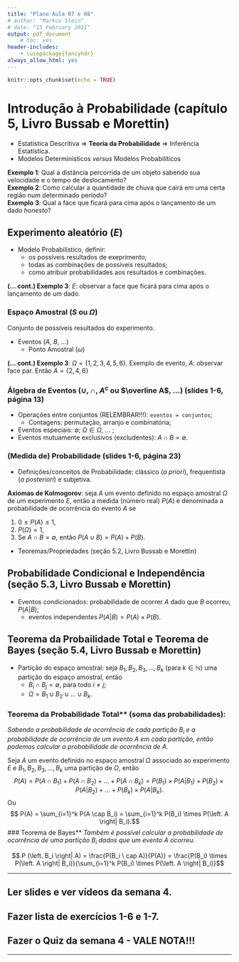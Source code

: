 ```yaml
---
title: "Plano Aula 07 e 08"
# author: "Markus Stein"
# date: "15 February 2021"
output: pdf_document
    # toc: yes
header-includes:
    - \usepackage{fancyhdr}
always_allow_html: yes
---
```

<!-- \addtolength{\headheight}{1.0cm}  -->
\pagestyle{fancyplain} 
\lhead{\includegraphics[height=1.5cm]{logoIME.png}}
\rhead{\includegraphics[height=1.5cm]{logoEAD.png}}
\chead{UNIVERSIDADE FEDERAL DO RIO GRANDE DO SUL \\
INSTITUTO DE MATEMÁTICA E ESTATÍSTICA \\
DEPARTAMENTO DE ESTATÍSTICA \\
\vspace{0.3cm}
MAT02219 - Probabilidade e Estatística - 2020/2
}
\renewcommand{\headrulewidth}{0pt} 


```r
knitr::opts_chunk$set(echo = TRUE)
```

# Introdução à Probabilidade (capítulo 5, Livro Bussab e Morettin)
* Estatística Descritiva $\Rightarrow$ **Teoria da Probabilidade** $\Rightarrow$ Inferência Estatística.
* Modelos Determinísticos *versus* Modelos Probabilíticos  

**Exemplo 1**: Qual a distância percorrida de um objeto sabendo sua velocidade e o tempo de deslocamento?  
**Exemplo 2**: Como calcular a quantidade de chuva que cairá em uma certa região num determinado período?  
**Exemplo 3**: Qual a face que ficará para cima após o lançamento de um dado *honesto*?         


## Experimento aleatório ($E$)
* Modelo Probabilístico, definir:
    + os possíveis resultados de exeprimento;
    + todas as combinações de possíveis resultados;
    + como atribuir probabilidades aos resultados e combinações. 

**(... cont.) Exemplo 3**: $E$: observar a face que ficará para cima após o lançamento de um dado.       

### Espaço Amostral ($S$ ou $\Omega$)
Conjunto de possíveis resultados do experimento.  

* Eventos ($A$, $B$, ...)
    + Ponto Amostral ($\omega$)

**(... cont.) Exemplo 3**: $\Omega = \left\{ 1, 2, 3, 4, 5, 6 \right\}$. Exemplo de evento, $A$: observar face par. Então $A = \left\{ 2, 4, 6 \right\}$ 

### Álgebra de Eventos ($\cup$, $\cap$, $A^c$ ou $\overline A$, ...) (slides 1-6, página 13)
* Operações entre conjuntos (RELEMBRAR!!!): `eventos = conjuntos`;
    + Contagens: permutação, arranjo e combinatória;
* Eventos especiais: $\emptyset$; $\Omega \in \Omega$, ... ;
* Eventos mutuamente exclusivos (excludentes): $A \cap B = \emptyset$. 

### (Medida de) Probabilidade (slides 1-6, página 23)
* Definições/conceitos de Probabilidade: clássico (*a priori*), frequentista (*a posteriori*) e subjetiva.  

**Axiomas de Kolmogorov**: seja $A$ um evento definido no espaço amostral $\Omega$ de um experimento $E$, então a medida (número real) $P(A)$ é denominada a probabilidade de ocorrência do evento $A$ se  

1. $0 \leq P(A) \leq 1$, 
2. $P(\Omega)=1$,
3. Se $A \cap B = \emptyset$, então $P(A \cup B) = P(A) + P(B)$.

* Teoremas/Propriedades  (seção 5.2, Livro Bussab e Morettin)

## Probabilidade Condicional e Independência (seção 5.3, Livro Bussab e Morettin)
* Eventos condicionados: probabilidade de ocorrer $A$ dado que $B$ ocorreu, $P(\left. A \right| B)$;
    + eventos independentes $P(\left. A \right| B) = P(A) \times P(B)$.

## Teorema da Probailidade Total e Teorema de Bayes (seção 5.4, Livro Bussab e Morettin)
* Partição do espaço amostral: seja $B_1, B_2, B_3, \ldots, B_k$ (para $k \in \mathbb{N}$) uma partição do espaço amostral, então
    + $B_i \cap B_j = \emptyset$, para todo $i \neq j$;
    + $\Omega = B_1 \cup B_2 \cup \ldots \cup B_k$.

### Teorema da Probabilidade Total** (soma das probabilidades):
*Sabendo a probabilidade de ocorrência de cada partição $B_i$ e a probabilidade de ocorrência de um evento $A$ em cada partição, então podemos calcular a probabilidade de ocorrência de $A$.*

Seja $A$ um evento definido no espaço amostral $\Omega$ associado ao experimento $E$ e $B_1, B_2, B_3, \ldots, B_k$ uma partição de $\Omega$, então
$$ P(A) = P(A \cap B_1) + P(A \cap B_2) + \ldots + P(A \cap B_k) = P(B_1) \times P(\left. A \right| B_1) + P(B_2) \times P(\left. A \right| B_2) + \ldots + P(B_k) \times P(\left. A \right| B_k).$$
Ou
$$ P(A) = \sum_{i=1}^k P(A \cap B_i) = \sum_{i=1}^k P(B_i) \times P(\left. A \right| B_i).$$
### Teorema de Bayes**
*Também é possível calcular a probabilidade de ocorrência de uma partição $B_i$ dados que um evento $A$ ocorreu.*

$$ P (\left. B_i \right| A) = \frac{P(B_i \ cap A)}{P(A)} = \frac{P(B_i) \times P(\left. A \right| B_i)}{\sum_{i=1}^k P(B_i) \times P(\left. A \right| B_i)}$$


<!-- No software `R` podemos calcular média e mediana usando as funções `mean()` e `median()`. (E para moda?) -->

<!-- ```{r exemplo,results='hold'} -->
<!-- x <- c(12, 9, 11, 7, 9, 14, 6, 10) -->
<!-- mean(x); median(x); names(table(x))[which.max(table(x))] -->
<!-- ``` -->

<!-- No `R` os comandos `var()` e `sd()` calculam a variância e o desvio padrão (ambos usam denominador $n-1$). -->


\vspace{0.5cm}

***
## Ler slides e ver vídeos da semana 4.
## Fazer lista de exercícios 1-6 e 1-7.
## Fazer o Quiz da semana 4 - VALE NOTA!!!
***

<!-- Definição **A.A.S**: Seja $X_1, X_2, \ldots, X_n$ uma a.a.s. de tamanho $n$ de $X \sim f(x; \theta)$, então $X_1 \sim f(x; \theta)$, ..., $X_n \sim f(x; \theta)$ e $X_i$ e $X_j$ são independentes para todo $i \neq j$. -->

<!-- \vspace{0.5cm} -->

<!-- Exercício 6 da Lista 1-2 e 1-3: -->
<!-- ```{r exemplo2, fig.width=4, fig.height=3, fig.align='center'} -->
<!-- x <- c(4, 5, 5, 6, 7, 8, 9, 17, 16, 10, 7, 9, 12, 14, 13, 8, 10, 6, 8, 15, 13, 17, 9, 5, 8, 4, 15, 17, 8, 11, 8, 10, 12, 13, 11, 8, 7, 6, 5, 16, 15, 9, 8, 9, 14, 13, 7, 8, 5, 8) -->
<!-- table(x) -->
<!-- barplot(table(x)) -->
<!-- ``` -->

<!-- **Exemplo 4**: Variável em estudo - gasto (em reais) em supermercado por pessoa (Slides 1-5, página 18). Qual o tipo de variável?   -->

<!-- No `R` as funções `summary()` e `boxplot()` retornam o resumo de cinco números e o gráfico de caixas. -->

<!-- ```{r exemplo2} -->
<!-- x <- c(9.26, 10.81, 3.11, 85.76, 70.32, 82.70, 18.43, 19.54, 23.04, 24.47, 26.24, 26.26, 24.58, 28.38, 28.06, 28.08, 25.13, 27.65, 32.03, 36.37, 19.27, 19.50, 18.36, 52.75, 61.22, 86.37, 93.34, 22.22, 20.16, 20.59, 54.80, 59.07, 50.39, 45.40, 44.08, 44.67, 38.64, 42.97, 46.69, 48.65, 39.16, 41.02, 38.98, 15.62, 13.78, 15.23, 8.88, 12.69, 17.00, 17.39) -->
<!-- summary(x) -->
<!-- boxplot(x) -->
<!-- ``` -->

<!-- Como incluir título e nomes nos eixos??? -->
